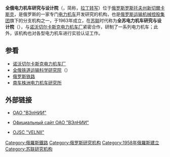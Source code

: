 {{Infobox organization
| name          = Всероссийский научно-исследовательский и проектно-конструкторский институт электровозостроения<br/>全俄電力機車研究與設計院
| bgcolor       = <!-- header background color -->
| fgcolor       = <!-- header text color -->
| image         = [[File:Здание_ОАО_"ВЭлНИИ"_Новочеркасск.JPG|center]]
| image_border  = 
| size          = <!-- default 200px -->
| alt           = <!-- alt text; see [[WP:ALT|WP:ALT]] -->
| caption       = 
| map           = <!-- optional -->
| msize         = <!-- map size, optional, default 250px -->
| malt          = <!-- map alt text -->
| mcaption      = <!-- optional -->
| map2          = 
| abbreviation  = 
| motto         = 
| predecessor   = 
| successor     = 
| formation     = {{Start date and years ago|1958|11|21}}
| type          = <!-- [[Governmental_organization|GO]], [[Non-governmental_organization|NGO]], [[Intergovernmental_organization|IGO]], [[International_nongovernmental_organization|INGO]], etc -->
| status        = <!-- ad hoc, treaty, foundation, etc -->
| purpose       = 
| headquarters  = 
| location      = {{RUS}}[[罗斯托夫州|罗斯托夫州]][[新切爾卡斯克|新切爾卡斯克]]
| coords        = {{Coord|47.470679|40.065867|type:landmark_region:RU|display=inline,title}}
| region_served = 
| membership    = 
| language      = [[Russian_language|Russia]]
| general       = <!-- Secretary General -->
| leader_title  = <!-- position title for the leader of the org -->
| leader_name   = <!-- name of leader -->
| leader_title2 = 
| leader_name2  = 
| leader_title3 = 
| leader_name3  = 
| leader_title4 = 
| leader_name4  = 
| key_people    = 
| main_organ    = <!-- gral. assembly, board of directors, etc -->
| parent_organization = [[運輸機械控股集團|俄羅斯運輸機械控股集團]]<ref>{{cite web| url=http://www.tmholding.ru/en/| title=Official website CJSC Transmashholding| publisher=Transmashholding| accessdate=2020-12-18| archive-date=2020-10-27| archive-url=https://web.archive.org/web/20201027034744/https://www.tmholding.ru/en/| dead-url=no}}</ref>
| affiliations  = <!-- if any -->
| budget        = 
| num_staff     = 384<ref>{{cite web| url=http://www.tmholding.ru/about_us/enterprises/vniie/| script-title=ru:Всероссийский научно-исследовательский и проектно-конструкторский институт электровозостроения| language=ru| publisher=Transmashholding| accessdate=2020-12-18| archive-date=2017-11-21| archive-url=https://web.archive.org/web/20171121192059/http://www.tmholding.ru/about_us/enterprises/vniie/| dead-url=no}}</ref>
| num_volunteers = 
| website       = http://www.velnii.ru/
| remarks       = 
| former name   = Scientific and Research Institute on Electric Locomotives Building (ЭлНИИ, ELNII)<br />
All-Union Scientific and Research, Planning and Design Technological Institute on Electric Locomotives Building (ВЭлНИИ, VELNII)
}}


'''全俄电力机车研究与设计院'''（{{lang-ru|Всероссийский научно-исследовательский и проектно-конструкторский институт электровозостроения}}，简称'''{{lang|ru|ВЭлНИИ}}'''，[[俄语罗马化|拉丁转写]]'''{{lang|ru-Latin|VELNII}}'''）位于[[俄罗斯|俄罗斯]][[罗斯托夫州|罗斯托夫州]][[新切爾卡斯克|新切爾卡斯克]]，是俄罗斯的一家专门[[电力机车|电力机车]]开发研究的机构，也是[[运输机械控股集团|俄罗斯运输机械控股集团]]旗下的分支机构之一，于1963年成立，在[[苏联|苏联]]时代称为'''全苏电力机车研究与设计院'''（{{lang|ru|Всесоюзный научно-исследовательский и проектно-конструкторский институт электровозостроения}}），与[[诺沃切尔卡斯克电力机车厂|诺沃切尔卡斯克电力机车厂]]紧密合作，研制了一系列电力机车；此外，该机构也对各型电力机车进行实验认证工作。

==参看==
*[[诺沃切尔卡斯克电力机车厂|诺沃切尔卡斯克电力机车厂]]
*[[全俄铁道运输科学研究院|全俄铁道运输科学研究院]]（{{lang|ru|ВНИИЖТ}}）
*[[俄罗斯铁路|俄罗斯铁路]]
*[[南车株洲电力机车研究所|南车株洲电力机车研究所]]

==外部链接==
*{{ru}}[http://www.velnii.ru/ ОАО "ВЭлНИИ"] {{Wayback|url=http://www.velnii.ru/ |date=20201023055856 }}
*{{ru}}[http://www.velnii.ru/main/index.html Официальный сайт ОАО "ВЭлНИИ"] {{Wayback|url=http://www.velnii.ru/main/index.html |date=20181003010254 }}
*{{en}}[http://www.velnii.ru/main/velniiAng2.html OJSC "VELNII"] {{Wayback|url=http://www.velnii.ru/main/velniiAng2.html |date=20181002173534 }}

{{苏联铁路机车车辆制造商}}
[[Category:俄羅斯鐵路|Category:俄羅斯鐵路]]
[[Category:俄罗斯研究机构|Category:俄罗斯研究机构]]
[[Category:1958年俄羅斯建立|Category:1958年俄羅斯建立]]
[[Category:苏联研究机构|Category:苏联研究机构]]